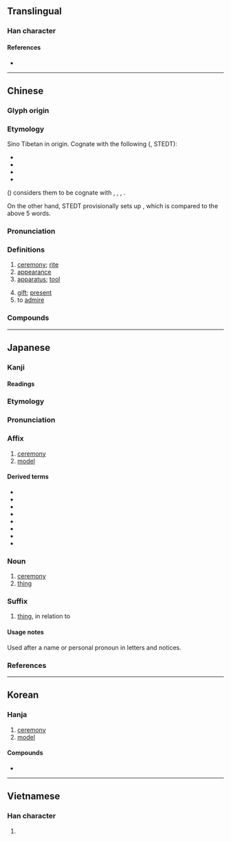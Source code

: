 {{also|仪}}
{{character info/new}}
==Translingual==

===Han character===
{{Han char|rn=9|rad=人|as=13|sn=15|four=28253|canj=OTGI|ids=⿰亻義}}

====References====
* {{Han ref|kx=0118.210|dkj=01172|dj=0251.050|hdz=10228.020|uh=5100|ud=20736|bh=BBF6|bd=48118}}

----

==Chinese==
{{zh-forms|s=仪}}

===Glyph origin===
{{Han etym}}

===Etymology===
Sino Tibetan in origin. Cognate with the following ({{zh-ref|Schuessler, 2007}}, STEDT):
* {{och-l|宜|proper; suitable}}
* {{och-l|義|righteous}}
* {{och-l|議|to plan; to criticize}}
* {{och-l|犧|sacrifice (v., n.)}}

({{zh-ref|Schuessler, 2007}}) considers them to be cognate with {{cog|lus|ŋaiᴴ / ŋaiʔᴸ||to think; consider; be necessary; have need to; be customary}}, {{cog|cnk|ŋài||to wish; to need}}, {{cog|cnh|ŋaaj / ŋaʔj||to yearn; to long for}}, {{cog|ctd|ŋaːi²||to love}}.

On the other hand, STEDT provisionally sets up {{cog|tbq-kuk-pro|*ŋaay||listen; hark}}, which is compared to the above 5 words. 

===Pronunciation===
{{zh-pron
|m=yí
|c=ji4
|mn=qz,tw,xm,zz:gî
|mn-t=ngi5
|mc=y
|oc=y
|ma=
|cat=n,v
}}

===Definitions===
{{zh-hanzi}}

# [[ceremony]]; [[rite]]
# [[appearance]]
# [[apparatus]]; [[tool]]
#: {{zh-x|脫毛-儀|body hair removal '''tool'''}}
#: {{zh-x|行車.記錄儀|[[dashcam]]}}
# [[gift]]; [[present]]
# to [[admire]]

===Compounds===
{{zh-der|儀仗隊|威儀孔時|來儀|光儀|光譜儀|儀式|儀容|中星儀|六分儀|八分儀|儀隊|儀狄|三儀|儀從|儀軌|儀器|心儀|儀曹|四分儀|儀檢|太儀|夜視儀器|律儀|地震儀|儀注|儀形|二儀|儀表板|地動儀|儀制|分光儀|天球儀|坤儀|儀仗|平板儀|容儀|威儀|儀態萬方|奠儀|兩儀|儀範|丰儀|天象儀|張儀舌|塵儀|儀禮|凶儀|失儀|儀門|土儀|司儀|光學儀器|儀表|典儀|儀賓|儀態萬千|儀態|地球儀|月球儀|水準儀|殯儀館|玉儀|禮儀|殯儀|母儀天下|母儀足式|月儀帖|漢官威儀|穴診儀|程儀|祭儀|潘安容儀|母儀|獻儀|渾天儀|日晷儀|昭儀|水平儀|游儀|書儀|朝儀|羅盤儀|薄儀|賀儀|節儀|菲儀|羽儀|贐儀|繪圖儀|經線儀|葬儀社|鳳凰來儀|赤道儀|簡儀|鴻儀|經緯儀|鍾儀楚奏|行儀|軌儀|風儀|表儀|行星儀|繁禮多儀|賻儀|迴轉儀|謝儀|象限儀|芝儀|鳳儀|三錄儀|儀錶}}

----

==Japanese==

===Kanji===
{{ja-kanji|rs=人13}}

====Readings====
{{ja-readings
|goon=ぎ
|kanon=ぎ
|kun=よ-い, のり-, のっとる
|nanori=きたる, ただし, のり, よし
}}

{{ja-kanjitab|ぎ|yomi=o}}

===Etymology===
{{der|ja|ltc|儀|sort=き'}}

===Pronunciation===
{{ja-pron|yomi=o|ぎ|acc=1|acc_ref=DJR,NHK}}

===Affix===
{{ja-pos|affix|ぎ}}

# [[ceremony]]
# [[model]]

====Derived terms====
{{der-top}}
* {{ja-r|儀%式|ぎ%しき|[[ceremony]]}}
* {{ja-r|地%球%儀|ち%きゅう%ぎ|[[globe]]}}
* {{ja-r|天%象%儀|てん%しょう%ぎ|[[planetarium]]}}
* {{ja-r|八%分儀|はち%ぶんぎ}}
* {{ja-r|秘儀|ひぎ}}
* {{ja-r|難儀|なんぎ}}
* {{ja-r|礼儀|れいぎ}}
* {{ja-r|六%分儀|ろく%ぶんぎ}}
{{der-bottom}}

===Noun===
{{ja-noun|ぎ}}

# [[ceremony]]
# [[thing]]

===Suffix===
{{ja-pos|suffix|ぎ}}

# [[thing]], in relation to

====Usage notes====
Used after a name or personal pronoun in letters and notices.

===References===
<references/>

----

==Korean==

===Hanja===
{{ko-hanja|hangeul=의|rv=ui|mr=ŭi}}

# [[ceremony]]
# [[model]]

====Compounds====
* {{ko-l|태양계의|[[orrery]]|太陽系儀}}

----

==Vietnamese==

===Han character===
{{vi-hantu|[[nghi]]|rs=人13}}

# {{defn|lang=vi|sort=人13}}
